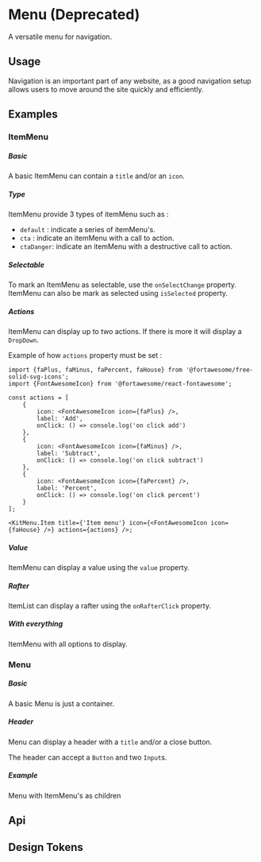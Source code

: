 
<Meta of={KitMenuStories} />

# Menu (Deprecated)

A versatile menu for navigation.

## Usage

Navigation is an important part of any website, as a good navigation setup allows users to move around the site quickly and efficiently.

## Examples

### ItemMenu

##### Basic

A basic ItemMenu can contain a `title` and/or an `icon`.

<CustomCanvas content={Examples.ItemMenuBasic} source={Sources.ItemMenuBasic} />

##### Type

ItemMenu provide 3 types of itemMenu such as :

-   `default` : indicate a series of itemMenu's.
-   `cta` : indicate an itemMenu with a call to action.
-   `ctaDanger`: indicate an itemMenu with a destructive call to action.

<CustomCanvas content={Examples.ItemMenuType} source={Sources.ItemMenuType} />

##### Selectable

To mark an ItemMenu as selectable, use the `onSelectChange` property. ItemMenu can also be mark as selected using `isSelected` property.

<CustomCanvas content={Examples.ItemMenuSelectable} source={Sources.ItemMenuSelectable} />

##### Actions

ItemMenu can display up to two actions. If there is more it will display a `DropDown`.

<CustomCanvas content={Examples.ItemMenuActions} source={Sources.ItemMenuActions} />

Example of how `actions` property must be set :

```tsx
import {faPlus, faMinus, faPercent, faHouse} from '@fortawesome/free-solid-svg-icons';
import {FontAwesomeIcon} from '@fortawesome/react-fontawesome';

const actions = [
    {
        icon: <FontAwesomeIcon icon={faPlus} />,
        label: 'Add',
        onClick: () => console.log('on click add')
    },
    {
        icon: <FontAwesomeIcon icon={faMinus} />,
        label: 'Subtract',
        onClick: () => console.log('on click subtract')
    },
    {
        icon: <FontAwesomeIcon icon={faPercent} />,
        label: 'Percent',
        onClick: () => console.log('on click percent')
    }
];

<KitMenu.Item title={'Item menu'} icon={<FontAwesomeIcon icon={faHouse} />} actions={actions} />;
```

##### Value

ItemMenu can display a value using the `value` property.

<CustomCanvas content={Examples.ItemMenuValue} source={Sources.ItemMenuValue} />

##### Rafter

ItemList can display a rafter using the `onRafterClick` property.

<CustomCanvas content={Examples.ItemMenuRafter} source={Sources.ItemMenuRafter} />

##### With everything

ItemMenu with all options to display.

<CustomCanvas content={Examples.ItemMenuAll} source={Sources.ItemMenuAll} />

### Menu

##### Basic

A basic Menu is just a container.

<CustomCanvas content={Examples.MenuBasic} source={Sources.MenuBasic} id="menu-basic" />

##### Header

Menu can display a header with a `title` and/or a close button.

<CustomCanvas content={Examples.MenuHeader} source={Sources.MenuHeader} id="menu-header" />

The header can accept a `Button` and two `Input`s.

<CustomCanvas content={Examples.MenuHeaderButton} source={Sources.MenuHeaderButton} id="menu-header-button" />

##### Example

Menu with ItemMenu's as children

<CustomCanvas content={Examples.MenuExample} source={Sources.MenuExample} id="menu-example" />

## Api

<Canvas of={KitMenuStories.Api} />

<Controls of={KitMenuStories.Api} />

## Design Tokens

<DesignTokens path="components.Menu" tokens={fields?.components?.Menu} />
